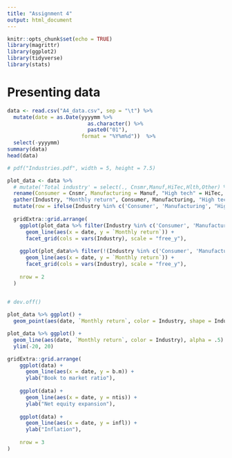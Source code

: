 ```yaml
---
title: "Assignment 4"
output: html_document
---
```


```r
knitr::opts_chunk$set(echo = TRUE)
library(magrittr)
library(ggplot2)
library(tidyverse)
library(stats)
```


# Presenting data

```r
data <- read.csv("A4_data.csv", sep = "\t") %>% 
  mutate(date = as.Date(yyyymm %>% 
                          as.character() %>% 
                          paste0("01"), 
                        format = "%Y%m%d"))  %>% 
  select(-yyyymm)
summary(data)
head(data)
```

```r
# pdf("Industries.pdf", width = 5, height = 7.5)

plot_data <- data %>% 
  # mutate('Total industry' = select(., Cnsmr,Manuf,HiTec,Hlth,Other) %>% sum()) %>% 
  rename(Consumer = Cnsmr, Manufacturing = Manuf, "High tech" = HiTec, Healthcare = Hlth) %>% 
  gather(Industry, "Monthly return", Consumer, Manufacturing, "High tech", Healthcare, Other) %>% #, "Total industry") %>% 
  mutate(row = ifelse(Industry %in% c('Consumer', 'Manufacturing', "High tech"), 1, 2))
  
  gridExtra::grid.arrange(
    ggplot(plot_data %>% filter(Industry %in% c('Consumer', 'Manufacturing', "High tech"))) +
      geom_line(aes(x = date, y = `Monthly return`)) +
      facet_grid(cols = vars(Industry), scale = "free_y"),
    
    ggplot(plot_data%>% filter(!(Industry %in% c('Consumer', 'Manufacturing', "High tech")))) +
      geom_line(aes(x = date, y = `Monthly return`)) +
      facet_grid(cols = vars(Industry), scale = "free_y"),
    
    nrow = 2
  )
  

# dev.off()
```

```r
plot_data %>% ggplot() +
  geom_point(aes(date, `Monthly return`, color = Industry, shape = Industry), size = 1)

plot_data %>% ggplot() +
  geom_line(aes(date, `Monthly return`, color = Industry), alpha = .5) +
  ylim(-20, 20)
```



```r
gridExtra::grid.arrange(
    ggplot(data) +
      geom_line(aes(x = date, y = b.m)) +
      ylab("Book to market ratio"),
    
    ggplot(data) +
      geom_line(aes(x = date, y = ntis)) +
      ylab("Net equity expansion"),
    
    ggplot(data) +
      geom_line(aes(x = date, y = infl)) +
      ylab("Inflation"),
    
    nrow = 3
)
```




